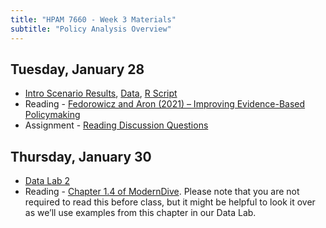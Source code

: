 ```yaml
---
title: "HPAM 7660 - Week 3 Materials"
subtitle: "Policy Analysis Overview"
---
```


## Tuesday, January 28

- [Intro Scenario Results](/img/Intro Scenario Scores.png), [Data](/data/intro_data.csv), [R Script](/data/intro_bar.R)
- Reading - [Fedorowicz and Aron (2021) – Improving Evidence-Based Policymaking](/materials/Readings/Evidence-Based Policymaking.pdf)
- Assignment - [Reading Discussion Questions](/assignments/Week 3 Reading Discussion Questions.pdf)
<!-- - Slides - [Policy Analysis Overview](/slides/HPAM_7660_Policy_Analysis_Overview.pdf) -->

## Thursday, January 30

- [Data Lab 2](/materials/Data Labs/datalab_2.qmd)
- Reading - [Chapter 1.4 of ModernDive](https://moderndive.com/1-getting-started.html#nycflights13). Please note that you are not required to read this before class, but it might be helpful to look it over as we'll use examples from this chapter in our Data Lab.